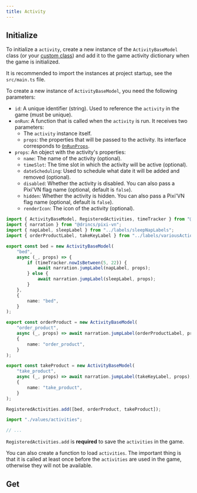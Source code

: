 ```yaml
---
title: Activity
---
```


## Initialize

To initialize a `activity`, create a new instance of the `ActivityBaseModel` class (or your [custom class](#custom-class)) and add it to the game activity dictionary when the game is initialized.

<Callout type="info">

It is recommended to import the instances at project startup, see the `src/main.ts` file.

</Callout>

To create a new instance of `ActivityBaseModel`, you need the following parameters:

* `id`: A unique identifier (string). Used to reference the `activity` in the game (must be unique).
* `onRun`: A function that is called when the `activity` is run. It receives two parameters:
  * The `activity` instance itself.
  * `props`: the properties that will be passed to the activity. Its interface corresponds to [`OnRunProps`](#override-onrunprops).
* `props`: An object with the activity's properties:
  * `name`: The name of the activity (optional).
  * `timeSlot`: The time slot in which the activity will be active (optional).
  * `dateScheduling`: Used to schedule what date it will be added and removed (optional).
  * `disabled`: Whether the activity is disabled. You can also pass a Pixi'VN flag name (optional, default is `false`).
  * `hidden`: Whether the activity is hidden. You can also pass a Pixi'VN flag name (optional, default is `false`).
  * `renderIcon`: The icon of the activity (optional).

```ts tab="values/activities.ts"
import { ActivityBaseModel, RegisteredActivities, timeTracker } from "@drincs/nqtr";
import { narration } from "@drincs/pixi-vn";
import { napLabel, sleepLabel } from "../labels/sleepNapLabels";
import { orderProductLabel, takeKeyLabel } from "../labels/variousActionsLabels";

export const bed = new ActivityBaseModel(
    "bed",
    async (_, props) => {
        if (timeTracker.nowIsBetween(5, 22)) {
            await narration.jumpLabel(napLabel, props);
        } else {
            await narration.jumpLabel(sleepLabel, props);
        }
    },
    {
        name: "bed",
    }
);

export const orderProduct = new ActivityBaseModel(
    "order_product",
    async (_, props) => await narration.jumpLabel(orderProductLabel, props),
    {
        name: "order_product",
    }
);

export const takeProduct = new ActivityBaseModel(
    "take_product",
    async (_, props) => await narration.jumpLabel(takeKeyLabel, props),
    {
        name: "take_product",
    }
);

RegisteredActivities.add([bed, orderProduct, takeProduct]);
```

```ts tab="src/main.ts"
import "./values/activities";

// ...
```

`RegisteredActivities.add` is **required** to save the `activities` in the game.

You can also create a function to load `activities`. The important thing is that it is called at least once before the `activities` are used in the game, otherwise they will not be available.

## Get

